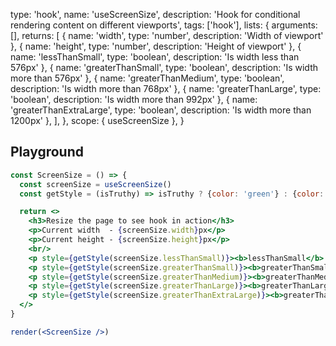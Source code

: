 
  type: 'hook',
  name: 'useScreenSize',
  description: 'Hook for conditional rendering content on different viewports',
  tags: ['hook'],
  lists: {
    arguments: [],
    returns: [
      { name: 'width', type: 'number', description: 'Width of viewport' },
      { name: 'height', type: 'number', description: 'Height of viewport' },
      { name: 'lessThanSmall', type: 'boolean', description: 'Is width less than 576px' },
      { name: 'greaterThanSmall', type: 'boolean', description: 'Is width more than 576px' },
      { name: 'greaterThanMedium', type: 'boolean', description: 'Is width more than 768px' },
      { name: 'greaterThanLarge', type: 'boolean', description: 'Is width more than 992px' },
      { name: 'greaterThanExtraLarge', type: 'boolean', description: 'Is width more than 1200px' },
    ],
  },
  scope: { useScreenSize },
}

## Playground

```jsx live render
const ScreenSize = () => {
  const screenSize = useScreenSize()
  const getStyle = (isTruthy) => isTruthy ? {color: 'green'} : {color: 'red'}

  return <>
    <h3>Resize the page to see hook in action</h3>
    <p>Current width  - {screenSize.width}px</p>
    <p>Current height - {screenSize.height}px</p>
    <br/>
    <p style={getStyle(screenSize.lessThanSmall)}><b>lessThanSmall</b> - width less than 576px</p>
    <p style={getStyle(screenSize.greaterThanSmall)}><b>greaterThanSmall</b> - width more than 576px</p>
    <p style={getStyle(screenSize.greaterThanMedium)}><b>greaterThanMedium</b> - width more than 768px</p>
    <p style={getStyle(screenSize.greaterThanLarge)}><b>greaterThanLarge</b> - width more than 992px</p>
    <p style={getStyle(screenSize.greaterThanExtraLarge)}><b>greaterThanExtraLarge</b> - width more than 1200px</p>
  </>
}

render(<ScreenSize />)
```

